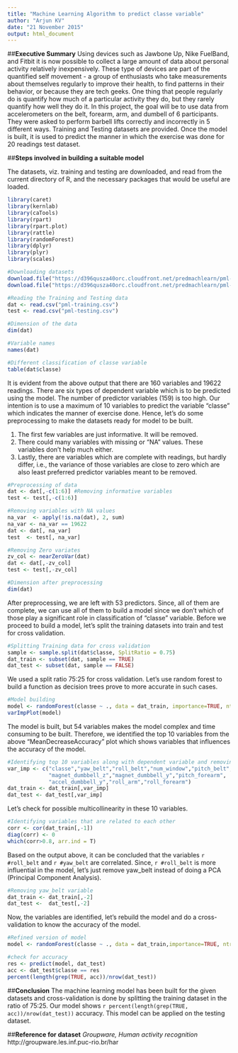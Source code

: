 ```yaml
---
title: "Machine Learning Algorithm to predict classe variable"
author: "Arjun KV"
date: "21 November 2015"
output: html_document
---
```


##**Executive Summary** 
Using devices such as Jawbone Up, Nike FuelBand, and Fitbit it is now possible to collect a large amount of data about personal activity relatively inexpensively. These type of devices are part of the quantified self movement - a group of enthusiasts who take measurements about themselves regularly to improve their health, to find patterns in their behavior, or because they are tech geeks. One thing that people regularly do is quantify how much of a particular activity they do, but they rarely quantify how well they do it. In this project, the goal will be to use data from accelerometers on the belt, forearm, arm, and dumbell of 6 participants. They were asked to perform barbell lifts correctly and incorrectly in 5 different ways. Training and Testing datasets are provided. Once the model is built, it is used to predict the manner in which the exercise was done for 20 readings test dataset.

##**Steps involved in building a suitable model**

The datasets, viz. training and testing are downloaded, and read from the current directory of R, and the necessary packages that would be useful are loaded.

```r
library(caret)
library(kernlab)
library(caTools)
library(rpart)
library(rpart.plot)
library(rattle)
library(randomForest)
library(dplyr)
library(plyr)
library(scales)

#Downloading datasets
download.file("https://d396qusza40orc.cloudfront.net/predmachlearn/pml-training.csv",destfile= "pml-training.csv")
download.file("https://d396qusza40orc.cloudfront.net/predmachlearn/pml-testing.csv",destfile= "pml-testing.csv")

#Reading the Training and Testing data
dat <- read.csv("pml-training.csv")
test <- read.csv("pml-testing.csv")

#Dimension of the data
dim(dat)

#Variable names
names(dat)

#Different classification of classe variable
table(dat$classe)
```

It is evident from the above output that there are 160 variables and 19622 readings. There are six types of dependent variable which is to be predicted using the model. The number of predictor variables (159) is too high. Our intention is to use a maximum of 10 variables to predict the variable "classe" which indicates the manner of exercise done. Hence, let's do some preprocessing to make the datasets ready for model to be built.

1. The first few variables are just informative. It will be removed.
2. There could many variables with missing or "NA" values. These variables don't help much either.
3. Lastly, there are variables which are complete with readings, but hardly differ, i.e., the variance of those variables are close to zero which are also least preferred predictor variables meant to be removed.


```r
#Preprocessing of data
dat <- dat[,-c(1:6)] #Removing informative variables
test <- test[,-c(1:6)]

#Removing variables with NA values
na_var  <- apply(!is.na(dat), 2, sum)
na_var <- na_var == 19622
dat <- dat[, na_var]
test  <- test[, na_var]

#Removing Zero variates
zv_col <- nearZeroVar(dat)
dat <- dat[,-zv_col]
test <- test[,-zv_col]

#Dimension after preprocessing
dim(dat)
```

After preprocessing, we are left with 53 predictors. Since, all of them are complete, we can use all of them to build a model since we don't which of those play a significant role in classification of "classe" variable. Before we proceed to build a model, let's split the training datasets into train and test for cross validation.

```r
#Splitting Training data for cross validation
sample <- sample.split(dat$classe, SplitRatio = 0.75)
dat_train <- subset(dat, sample == TRUE)
dat_test <- subset(dat, sample == FALSE)
```

We used a split ratio 75:25 for cross validation. Let's use random forest to build a function as decision trees prove to more accurate in such cases.

```r
#Model building
model <- randomForest(classe ~ ., data = dat_train, importance=TRUE, ntree=100)
varImpPlot(model)
```

The model is built, but 54 variables makes the model complex and time consuming to be built. Therefore, we identified the top 10 variables from the above "MeanDecreaseAccuracy" plot which shows variables that influences the accuracy of the model.

```r
#Identifying top 10 variables along with dependent variable and removing the rest
var_imp <- c("classe","yaw_belt","roll_belt","num_window","pitch_belt",
             "magnet_dumbbell_z","magnet_dumbbell_y","pitch_forearm",
             "accel_dumbbell_y","roll_arm","roll_forearm")
dat_train <- dat_train[,var_imp]
dat_test <- dat_test[,var_imp]
```
Let's check for possible multicollinearity in these 10 variables.

```r
#Identifying variables that are related to each other
corr <- cor(dat_train[,-1])
diag(corr) <- 0
which(corr>0.8, arr.ind = T)
```

Based on the output above, it can be concluded that the variables `r #roll_belt` and `r #yaw_belt` are correlated. Since,  `r #roll_belt` is more influential in the model, let's just remove yaw_belt instead of doing a PCA (Principal Component Analysis).

```r
#Removing yaw_belt variable
dat_train <- dat_train[,-2]
dat_test <-  dat_test[,-2]
```

Now, the variables are identified, let's rebuild the model and do a cross-validation to know the accuracy of the model.

```r
#Refined version of model
model <- randomForest(classe ~ ., data = dat_train,importance=TRUE, ntree=100)

#check for accuracy
res <- predict(model, dat_test)
acc <- dat_test$classe == res
percent(length(grep(TRUE, acc))/nrow(dat_test))
```



##**Conclusion**
The machine learning model has been built for the given datasets and cross-validation is done by splitting the training dataset in the ratio of 75:25. Our model shows `r percent(length(grep(TRUE, acc))/nrow(dat_test))` accuracy. This model can be applied on the testing dataset.

##**Reference for dataset**
_Groupware, Human activity recognition_
http://groupware.les.inf.puc-rio.br/har